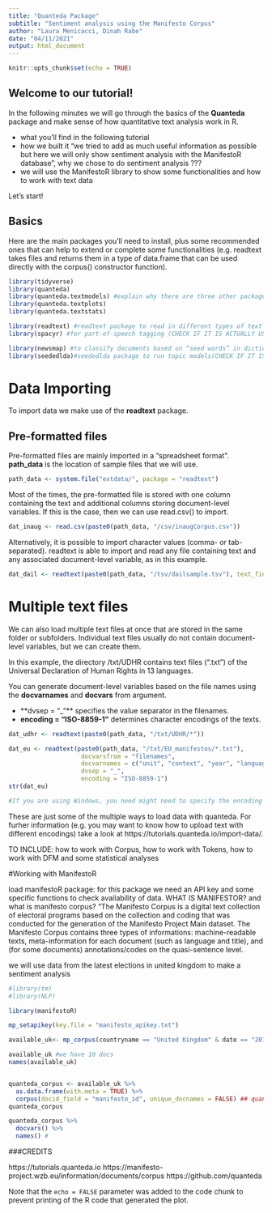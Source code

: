 ```yaml
---
title: "Quanteda Package"
subtitle: "Sentiment analysis using the Manifesto Corpus"
author: "Laura Menicacci, Dinah Rabe"
date: "04/11/2021"
output: html_document
---
```


```r
knitr::opts_chunk$set(echo = TRUE)
```

## Welcome to our tutorial!

In the following minutes we will go through the basics of the **Quanteda** package and make sense of how quantitative text analysis work in R. 

- what you'll find in the following tutorial 
- how we built it "we tried to add as much useful information as possible but here we will only show sentiment analysis with the ManifestoR database", why we chose to do sentiment analysis ???
- we will use the ManifestoR library to show some functionalities and how to work with text data

Let's start!

## Basics

Here are the main packages you'll need to install, plus some recommended ones that can help to extend or complete some functionalities (e.g. readtext takes files and returns them in a type of data.frame that can be used directly with the corpus() constructor function). 

```r
library(tidyverse)
library(quanteda)
library(quanteda.textmodels) #explain why there are three other packages - sister packages to complete quanteda tools
library(quanteda.textplots)
library(quanteda.textstats)

library(readtext) #readtext package to read in different types of text data
library(spacyr) #for part-of-speech tagging (CHECK IF IT IS ACTUALLY USEFUL)

library(newsmap) #to classify documents based on “seed words” in dictionaries (CHECK IF IT IS ACTUALLY USEFUL)
library(seededlda)#seededlda package to run topic models(CHECK IF IT IS ACTUALLY USEFUL)
```

# Data Importing

To import data we make use of the **readtext** package. 

## Pre-formatted files

Pre-formatted files are mainly imported in a “spreadsheet format”. **path_data** is the location of sample files that we will use.

```r
path_data <- system.file("extdata/", package = "readtext")
```

Most of the times, the pre-formatted file is stored with one column containing the text and additional columns storing document-level variables. If this is the case, then we can use read.csv() to import.

```r
dat_inaug <- read.csv(paste0(path_data, "/csv/inaugCorpus.csv"))
```

Alternatively, it is possible to import character values (comma- or tab-separated). readtext is able to import and read any file containing text and any associated document-level variable, as in this example. 

```r
dat_dail <- readtext(paste0(path_data, "/tsv/dailsample.tsv"), text_field = "speech")
```

# Multiple text files

We can also load multiple text files at once that are stored in the same folder or subfolders. Individual text files usually do not contain document-level variables, but we can create them.

In this example, the directory /txt/UDHR contains text files (".txt”) of the Universal Declaration of Human Rights in 13 languages.

You can generate document-level variables based on the file names using the **docvarnames** and **docvars** from argument. 

- **dvsep = "_"** specifies the value separator in the filenames. 
- **encoding = "ISO-8859-1"** determines character encodings of the texts.

```r
dat_udhr <- readtext(paste0(path_data, "/txt/UDHR/*"))

dat_eu <- readtext(paste0(path_data, "/txt/EU_manifestos/*.txt"),
                    docvarsfrom = "filenames", 
                    docvarnames = c("unit", "context", "year", "language", "party"),
                    dvsep = "_", 
                    encoding = "ISO-8859-1")
str(dat_eu)

#If you are using Windows, you need might need to specify the encoding of the file by adding encoding = "utf-8". In this case, imported texts might appear like <U+4E16><U+754C><U+4EBA><U+6743> but they indicate that Unicode characters are imported correctly.
```

These are just some of the multiple ways to load data with quanteda. For furher information (e.g. you may want to know how to upload text with different encodings) take a look at https://tutorials.quanteda.io/import-data/. 

TO INCLUDE: how to work with Corpus, how to work with Tokens, how to work with DFM and some statistical analyses

#Working with ManifestoR

load manifestoR package: for this package we need an API key and some specific functions to check availability of data.
WHAT IS MANIFESTOR? and what is manifesto corpus? 
"The Manifesto Corpus is a digital text collection of electoral programs based on the collection and coding that was conducted for the generation of the Manifesto Project Main dataset.
The Manifesto Corpus contains three types of informations: machine-readable texts, meta-information for each document (such as language and title), and (for some documents) annotations/codes on the quasi-sentence level.

we will use data from the latest elections in united kingdom to make a sentiment analysis
```r
#library(tm)
#library(NLP)

library(manifestoR)

mp_setapikey(key.file = "manifesto_apikey.txt")

available_uk<- mp_corpus(countryname == "United Kingdom" & date == "201912")

available_uk #we have 10 docs
names(available_uk)


quanteda_corpus <- available_uk %>%
  as.data.frame(with.meta = TRUE) %>%
  corpus(docid_field = "manifesto_id", unique_docnames = FALSE) ## quanteda's corpus function
quanteda_corpus

quanteda_corpus %>%
  docvars() %>%
  names() #

```

###CREDITS 

https://tutorials.quanteda.io
https://manifesto-project.wzb.eu/information/documents/corpus
https://github.com/quanteda

Note that the `echo = FALSE` parameter was added to the code chunk to prevent printing of the R code that generated the plot.
